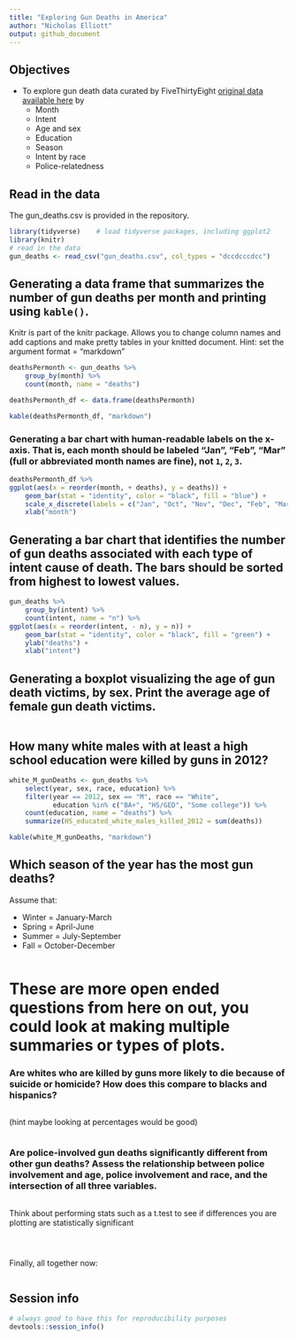 ---
title: "Exploring Gun Deaths in America"
author: "Nicholas Elliott"
output: github_document
---

## Objectives
* To explore gun death data curated by FiveThirtyEight [original data available here](https://github.com/fivethirtyeight/guns-data) by
    * Month
    * Intent
    * Age and sex
    * Education
    * Season
    * Intent by race
    * Police-relatedness 

## Read in the data

The gun_deaths.csv is provided in the repository. 
```{r load-data, message=FALSE, warning=FALSE}
library(tidyverse)    # load tidyverse packages, including ggplot2
library(knitr)
# read in the data
gun_deaths <- read_csv("gun_deaths.csv", col_types = "dccdcccdcc")

```

## Generating a data frame that summarizes the number of gun deaths per month and printing using `kable()`. 

Knitr is part of the knitr package. Allows you to change column names and add captions and make pretty tables in your knitted document. Hint: set the argument format = "markdown"


```{r month, warning=FALSE}
deathsPermonth <- gun_deaths %>%
    group_by(month) %>%
    count(month, name = "deaths")

deathsPermonth_df <- data.frame(deathsPermonth)

kable(deathsPermonth_df, "markdown")
```


### Generating a bar chart with human-readable labels on the x-axis. That is, each month should be labeled "Jan", "Feb", "Mar" (full or abbreviated month names are fine), not `1`, `2`, `3`.

```{r month_chart}

deathsPermonth_df %>%
ggplot(aes(x = reorder(month, + deaths), y = deaths)) +
    geom_bar(stat = "identity", color = "black", fill = "blue") +
    scale_x_discrete(labels = c("Jan", "Oct", "Nov", "Dec", "Feb", "Mar", "Apr", "May", "Jun", "Jul", "Aug", "Sep")) +
    xlab("month")

```

## Generating a bar chart that identifies the number of gun deaths associated with each type of intent cause of death. The bars should be sorted from highest to lowest values.

```{r intent}

gun_deaths %>%
    group_by(intent) %>%
    count(intent, name = "n") %>%
ggplot(aes(x = reorder(intent, - n), y = n)) +
    geom_bar(stat = "identity", color = "black", fill = "green") +
    ylab("deaths") +
    xlab("intent")
```

## Generating a boxplot visualizing the age of gun death victims, by sex. Print the average age of female gun death victims.

```{r age_&_sex}


```


## How many white males with at least a high school education were killed by guns in 2012?

```{r education}

white_M_gunDeaths <- gun_deaths %>%
    select(year, sex, race, education) %>%
    filter(year == 2012, sex == "M", race == "White", 
           education %in% c("BA+", "HS/GED", "Some college")) %>%
    count(education, name = "deaths") %>%
    summarize(HS_educated_white_males_killed_2012 = sum(deaths))

kable(white_M_gunDeaths, "markdown")

```


## Which season of the year has the most gun deaths?

Assume that:

* Winter = January-March
* Spring = April-June
* Summer = July-September
* Fall = October-December

```{r season}

```


# These are more open ended questions from here on out, you could look at making multiple summaries or types of plots. 

### Are whites who are killed by guns more likely to die because of suicide or homicide? How does this compare to blacks and hispanics?

```{r race}

```

(hint maybe looking at percentages would be good)
```{r race_2}

```


### Are police-involved gun deaths significantly different from other gun deaths? Assess the relationship between police involvement and age, police involvement and race, and the intersection of all three variables.

```{r police}

```

Think about performing stats such as a t.test to see if differences you are plotting are statistically significant

```{r stats?}


```


```{r police_2}

```

```{r stats_2?}


```


Finally, all together now:
```{r police_3}

```


## Session info

```{r}
# always good to have this for reproducibility purposes
devtools::session_info()
```


